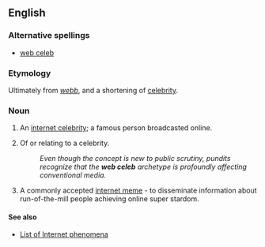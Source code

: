 ==English==

===Alternative spellings===
* [[web celeb]]

===Etymology===
Ultimately from {{OE.}} ''[[webb]]'', and a shortening of [[celebrity]].

===Noun===
{{en-noun|sg=[[web]] [[celeb]]}}

# {{colloquial}} An [[w:internet celebrity|internet celebrity]]; a famous person broadcasted online.
# {{colloquial|attributively}} Of or relating to a celebrity.
#:''Even though the concept is new to public scrutiny, pundits recognize that the '''web celeb''' archetype is profoundly affecting conventional media.''
# {{figurative|internet|slang}} A commonly accepted [[w:internet meme|internet meme]] - to disseminate information about run-of-the-mill people achieving online super stardom.

====See also====
* [[w:List of Internet phenomena|List of Internet phenomena]]